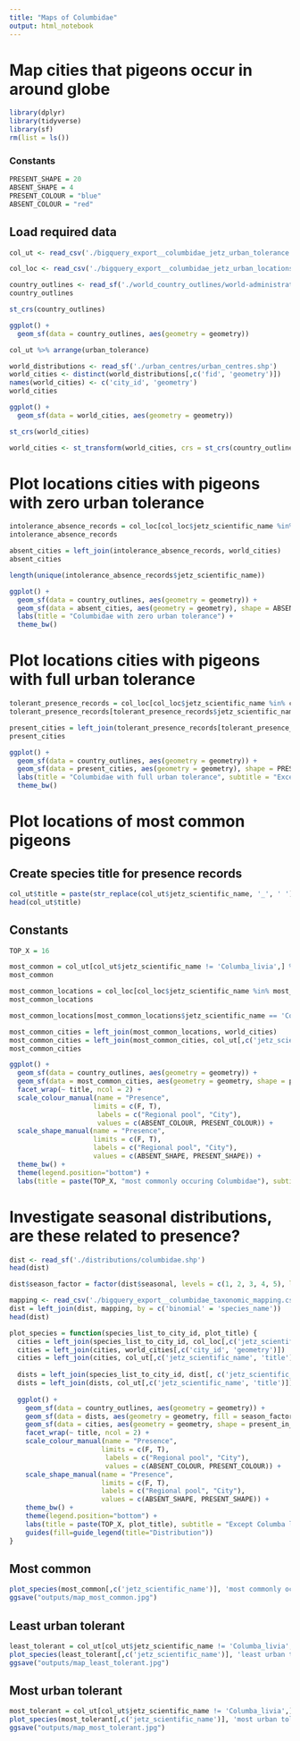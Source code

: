 ```yaml
---
title: "Maps of Columbidae"
output: html_notebook
---
```


# Map cities that pigeons occur in around globe

```r
library(dplyr)
library(tidyverse)
library(sf)
rm(list = ls())
```

### Constants
```r
PRESENT_SHAPE = 20
ABSENT_SHAPE = 4
PRESENT_COLOUR = "blue"
ABSENT_COLOUR = "red"
```

## Load required data
```r
col_ut <- read_csv('./bigquery_export__columbidae_jetz_urban_tolerance.csv')
```

```r
col_loc <- read_csv('./bigquery_export__columbidae_jetz_urban_locations.csv')
```

```r
country_outlines <- read_sf('./world_country_outlines/world-administrative-boundaries.shp')
country_outlines
```

```r
st_crs(country_outlines)
```

```r
ggplot() +  
  geom_sf(data = country_outlines, aes(geometry = geometry))
```

```r
col_ut %>% arrange(urban_tolerance)
```

```r
world_distributions <- read_sf('./urban_centres/urban_centres.shp')
world_cities <- distinct(world_distributions[,c('fid', 'geometry')])
names(world_cities) <- c('city_id', 'geometry')
world_cities
```

```r
ggplot() +  
  geom_sf(data = world_cities, aes(geometry = geometry))
```

```r
st_crs(world_cities)
```

```r
world_cities <- st_transform(world_cities, crs = st_crs(country_outlines))
```

# Plot locations cities with pigeons with zero urban tolerance
```r
intolerance_absence_records = col_loc[col_loc$jetz_scientific_name %in% col_ut$jetz_scientific_name[col_ut$urban_tolerance == 0],]
intolerance_absence_records
```

```r
absent_cities = left_join(intolerance_absence_records, world_cities)
absent_cities
```

```r
length(unique(intolerance_absence_records$jetz_scientific_name))
```

```r
ggplot() +  
  geom_sf(data = country_outlines, aes(geometry = geometry)) +
  geom_sf(data = absent_cities, aes(geometry = geometry), shape = ABSENT_SHAPE, color = ABSENT_COLOUR, show.legend = "point") +
  labs(title = "Columbidae with zero urban tolerance") + 
  theme_bw()
```

# Plot locations cities with pigeons with full urban tolerance
```r
tolerant_presence_records = col_loc[col_loc$jetz_scientific_name %in% col_ut$jetz_scientific_name[col_ut$urban_tolerance == 1],]
tolerant_presence_records[tolerant_presence_records$jetz_scientific_name != 'Columba_livia',]
```

```r
present_cities = left_join(tolerant_presence_records[tolerant_presence_records$jetz_scientific_name != 'Columba_livia',], world_cities)
present_cities
```

```r
ggplot() +  
  geom_sf(data = country_outlines, aes(geometry = geometry)) +
  geom_sf(data = present_cities, aes(geometry = geometry), shape = PRESENT_SHAPE, color = PRESENT_COLOUR, show.legend = "point") +
  labs(title = "Columbidae with full urban tolerance", subtitle = "Except Columba livia") + 
  theme_bw()
```

# Plot locations of most common pigeons

## Create species title for presence records
```r
col_ut$title = paste(str_replace(col_ut$jetz_scientific_name, '_', ' '), ' (', col_ut$urban_tolerance, ')', sep = '')
head(col_ut$title)
```

## Constants
```r
TOP_X = 16
```

```r
most_common = col_ut[col_ut$jetz_scientific_name != 'Columba_livia',] %>% arrange(desc(city_count)) %>% head(TOP_X)
most_common
```

```r
most_common_locations = col_loc[col_loc$jetz_scientific_name %in% most_common$jetz_scientific_name,]
most_common_locations
```

```r
most_common_locations[most_common_locations$jetz_scientific_name == 'Columba_oenas',]
```

```r
most_common_cities = left_join(most_common_locations, world_cities)
most_common_cities = left_join(most_common_cities, col_ut[,c('jetz_scientific_name', 'title')])
most_common_cities
```

```r
ggplot() +  
  geom_sf(data = country_outlines, aes(geometry = geometry)) +
  geom_sf(data = most_common_cities, aes(geometry = geometry, shape = present_in_city, color = present_in_city), show.legend = "point") +
  facet_wrap(~ title, ncol = 2) +
  scale_colour_manual(name = "Presence",
                     limits = c(F, T),
                      labels = c("Regional pool", "City"),
                      values = c(ABSENT_COLOUR, PRESENT_COLOUR)) +   
  scale_shape_manual(name = "Presence",
                     limits = c(F, T),
                     labels = c("Regional pool", "City"),
                     values = c(ABSENT_SHAPE, PRESENT_SHAPE)) +
  theme_bw() + 
  theme(legend.position="bottom") + 
  labs(title = paste(TOP_X, "most commonly occuring Columbidae"), subtitle = "Except Columba livia")
```


# Investigate seasonal distributions, are these related to presence?
```r
dist <- read_sf('./distributions/columbidae.shp')
head(dist)
```


```r
dist$season_factor = factor(dist$seasonal, levels = c(1, 2, 3, 4, 5), labels = c("Resident", "Breeding", "Non-breeding", "Passage", "Uncertain"))
```

```r
mapping <- read_csv('./bigquery_export__columbidae_taxonomic_mapping.csv')
dist = left_join(dist, mapping, by = c('binomial' = 'species_name'))
head(dist)
```



```r
plot_species = function(species_list_to_city_id, plot_title) {
  cities = left_join(species_list_to_city_id, col_loc[,c('jetz_scientific_name', 'present_in_city', 'city_id')])
  cities = left_join(cities, world_cities[,c('city_id', 'geometry')])
  cities = left_join(cities, col_ut[,c('jetz_scientific_name', 'title')])
  
  dists = left_join(species_list_to_city_id, dist[, c('jetz_scientific_name', 'season_factor', 'geometry')])
  dists = left_join(dists, col_ut[,c('jetz_scientific_name', 'title')])
  
  ggplot() +  
    geom_sf(data = country_outlines, aes(geometry = geometry)) +
    geom_sf(data = dists, aes(geometry = geometry, fill = season_factor), alpha = 0.2) +
    geom_sf(data = cities, aes(geometry = geometry, shape = present_in_city, color = present_in_city)) +
    facet_wrap(~ title, ncol = 2) +
    scale_colour_manual(name = "Presence",
                       limits = c(F, T),
                        labels = c("Regional pool", "City"),
                        values = c(ABSENT_COLOUR, PRESENT_COLOUR)) +   
    scale_shape_manual(name = "Presence",
                       limits = c(F, T),
                       labels = c("Regional pool", "City"),
                       values = c(ABSENT_SHAPE, PRESENT_SHAPE)) +
    theme_bw() + 
    theme(legend.position="bottom") + 
    labs(title = paste(TOP_X, plot_title), subtitle = "Except Columba livia") +
    guides(fill=guide_legend(title="Distribution"))
}
```


## Most common
```r
plot_species(most_common[,c('jetz_scientific_name')], 'most commonly occuring Columbidae') 
ggsave("outputs/map_most_common.jpg")
```
## Least urban tolerant
```r
least_tolerant = col_ut[col_ut$jetz_scientific_name != 'Columba_livia',] %>% filter(region_count > 5) %>% arrange(urban_tolerance) %>% head(TOP_X)
plot_species(least_tolerant[,c('jetz_scientific_name')], 'least urban tolerant Columbidae')
ggsave("outputs/map_least_tolerant.jpg")
```


## Most urban tolerant
```r
most_tolerant = col_ut[col_ut$jetz_scientific_name != 'Columba_livia',] %>% filter(region_count > 5) %>% arrange(desc(urban_tolerance)) %>% head(TOP_X)
plot_species(most_tolerant[,c('jetz_scientific_name')], 'most urban tolerant Columbidae') 
ggsave("outputs/map_most_tolerant.jpg")
```